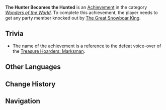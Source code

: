 {{Achievement Infobox
|title        = 
|id           = 81042
|order id     = 1043
|category     = Wonders of the World
|description  = Be defeated by [[The Great Snowboar King]].
|requirements = Get any party member knocked out by [[The Great Snowboar King]].
|primogems    = 5
|tracking     = 
|hidden       = 1
|topic        = The Great Snowboar King; Fallen Characters
|type         = Exploration
}}
'''The Hunter Becomes the Hunted''' is an [[Achievement]] in the category ''[[Wonders of the World]]''. To complete this achievement, the player needs to get any party member knocked out by [[The Great Snowboar King]].

==Trivia==
* The name of the achievement is a reference to the defeat voice-over of the [[Treasure Hoarders: Marksman]].
<!--
==Video Guides==
{{EVT
|video1   = 
|caption1 = 
}}
-->
==Other Languages==
{{Other Languages|default_hidden=1
|en      = The Hunter Becomes the Hunted
|zhs     = 猎人变成了猎物
|zhs_rm  = Liè​rén Biàn​chéng le Liè​wù
|zht     = 獵人變成了獵物
|zht_rm  = Liè​rén Biàn​chéng le Liè​wù
|ja      = 狩人が獲物に
|ja_rm   = Karyuudo ga Emono ni
|ko      = 사냥감이 된 사냥꾼
|ko_rm   = 
|es      = El cazador cazado
|fr      = Le chasseur/La chasseuse devient la proie
|ru      = Охотник стал добычей
|th      = นักล่าที่กลายเป็นเหยื่อ
|th_rm   = 
|vi      = Kẻ đi săn trở thành vật bị săn
|de      = Der Jäger wird zum Gejagten
|id      = Pemburu yang Diburu
|pt      = O Caçador Vira a Presa
<!--
|zh_tl   = 
|ja_tl   = 
|ko_tl   = 
|es_tl   = 
|fr_tl   = 
|ru_tl   = 
|th_tl   = 
|vi_tl   = 
|de_tl   = 
|id_tl   = 
|pt_tl   = 
-->
}}

==Change History==
{{Change History|1.2}}
<!--
==References==
{{Reflist}}
-->
==Navigation==
{{Achievement Navbox|Wonders of the World|Exploration}}